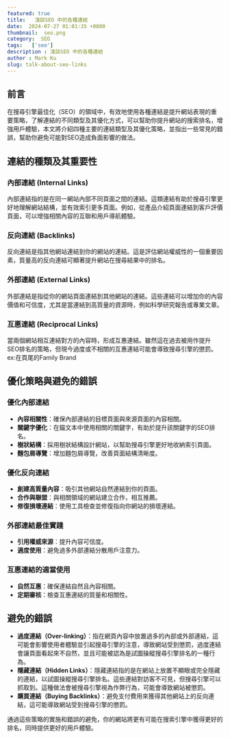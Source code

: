 ```yaml
---
featured: true
title:   淺談SEO 中的各種連結
date:  2024-07-27 01:01:35 +0800
thumbnail:  seo.png
category:  SEO  
tags:   ['seo']
description : 淺談SEO 中的各種連結
author : Mark Ku
slug: talk-about-seo-links
---
```

## 前言
在搜尋引擎最佳化（SEO）的領域中，有效地使用各種連結是提升網站表現的重要策略，了解連結的不同類型及其優化方式，可以幫助你提升網站的搜索排名，增強用戶體驗，本文將介紹四種主要的連結類型及其優化策略，並指出一些常見的錯誤，幫助你避免可能對SEO造成負面影響的做法。

## 連結的種類及其重要性
### 內部連結 (Internal Links)
內部連結指的是在同一網站內部不同頁面之間的連結。這類連結有助於搜尋引擎更好地理解網站結構，並有效索引更多頁面。例如，從產品介紹頁面連結到客戶評價頁面，可以增強相關內容的互聯和用戶導航體驗。

### 反向連結 (Backlinks)
反向連結是指其他網站連結到你的網站的連結。這是評估網站權威性的一個重要因素，質量高的反向連結可顯著提升網站在搜尋結果中的排名。

### 外部連結 (External Links)
外部連結是指從你的網站頁面連結到其他網站的連結。這些連結可以增加你的內容價值和可信度，尤其是當連結到高質量的資源時，例如科學研究報告或專業文章。

### 互惠連結 (Reciprocal Links)
當兩個網站相互連結對方的內容時，形成互惠連結。雖然這在過去被用作提升SEO排名的策略，但現今過度或不相關的互惠連結可能會導致搜尋引擎的懲罰。ex:在頁尾的Family Brand

## 優化策略與避免的錯誤

### 優化內部連結
- **內容相關性**：確保內部連結的目標頁面與來源頁面的內容相關。
- **關鍵字優化**：在錨文本中使用相關的關鍵字，有助於提升該關鍵字的SEO排名。
- **樹狀結構**：採用樹狀結構設計網站，以幫助搜尋引擎更好地收納索引頁面。
- **麵包屑導覽**：增加麵包屑導覽，改善頁面結構清晰度。

### 優化反向連結
- **創建高質量內容**：吸引其他網站自然連結到你的頁面。
- **合作與聯盟**：與相關領域的網站建立合作，相互推薦。
- **修復損壞連結**：使用工具檢查並修復指向你網站的損壞連結。

### 外部連結最佳實踐
- **引用權威來源**：提升內容可信度。
- **適度使用**：避免過多外部連結分散用戶注意力。

### 互惠連結的適當使用
- **自然互惠**：確保連結自然且內容相關。
- **定期審核**：檢查互惠連結的質量和相關性。

## 避免的錯誤
- **過度連結（Over-linking）**：指在網頁內容中放置過多的內部或外部連結，這可能會影響使用者體驗並引起搜尋引擎的注意，導致網站受到懲罰，過度連結會讓頁面看起來不自然，並且可能被認為是試圖操縱搜尋引擎排名的一種行為。
- **隱藏連結（Hidden Links）**：隱藏連結指的是在網站上放置不顯眼或完全隱藏的連結，以試圖操縱搜尋引擎排名。這些連結對訪客不可見，但搜尋引擎可以抓取到。這種做法會被搜尋引擎視為作弊行為，可能會導致網站被懲罰。
- **購買連結（Buying Backlinks）**：避免支付費用來獲得其他網站上的反向連結，這可能導致網站受到搜尋引擎的懲罰。

通過這些策略的實施和錯誤的避免，你的網站將更有可能在搜索引擎中獲得更好的排名，同時提供更好的用戶體驗。
